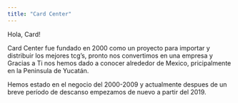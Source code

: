 ```yaml
---
title: "Card Center"
---
```


Hola, Card!

Card Center fue fundado en 2000 como un proyecto para importar y distribuir los mejores tcg's, pronto nos convertimos en una empresa y Gracias a Ti nos hemos dado a conocer alrededor de Mexico, pricipalmente en la Peninsula de Yucatán.


Hemos estado en el negocio del 2000-2009 y actualmente despues de un breve período de descanso empezamos de nuevo a partir del 2019.